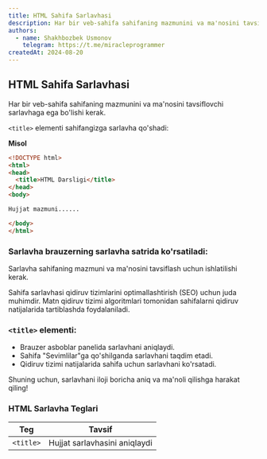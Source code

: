 ```yaml
---
title: HTML Sahifa Sarlavhasi
description: Har bir veb-sahifa sahifaning mazmunini va ma'nosini tavsiflovchi sarlavhaga ega bo'lishi kerak.
authors:
  - name: Shakhbozbek Usmonov
    telegram: https://t.me/miracleprogrammer
createdAt: 2024-08-20
---
```


## HTML Sahifa Sarlavhasi

Har bir veb-sahifa sahifaning mazmunini va ma'nosini tavsiflovchi sarlavhaga ega bo'lishi kerak.

`<title>` elementi sahifangizga sarlavha qo'shadi:

**Misol**

```html
<!DOCTYPE html>
<html>
<head>
  <title>HTML Darsligi</title>
</head>
<body>

Hujjat mazmuni......

</body>
</html>
```

### Sarlavha brauzerning sarlavha satrida ko'rsatiladi:

Sarlavha sahifaning mazmuni va ma'nosini tavsiflash uchun ishlatilishi kerak.

<Callout>
  Sahifa sarlavhasi qidiruv tizimlarini optimallashtirish (SEO) uchun juda muhimdir. Matn qidiruv tizimi algoritmlari tomonidan sahifalarni qidiruv natijalarida tartiblashda foydalaniladi.
</Callout>

### `<title>` elementi:
- Brauzer asboblar panelida sarlavhani aniqlaydi.
- Sahifa "Sevimlilar"ga qo'shilganda sarlavhani taqdim etadi.
- Qidiruv tizimi natijalarida sahifa uchun sarlavhani ko'rsatadi.

Shuning uchun, sarlavhani iloji boricha aniq va ma'noli qilishga harakat qiling!

### HTML Sarlavha Teglari

| Teg       | Tavsif                       |
|-----------|------------------------------|
| `<title>` | Hujjat sarlavhasini aniqlaydi |